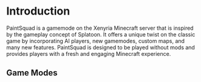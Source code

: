 # Introduction

PaintSquad is a gamemode on the Xenyria Minecraft server that is inspired by the gameplay concept of Splatoon. It offers a unique twist on the classic game by incorporating AI players, new gamemodes, custom maps, and many new features. PaintSquad is designed to be played without mods and provides players with a fresh and engaging Minecraft experience.

## Game Modes

<PaintSquadModeGrid />
